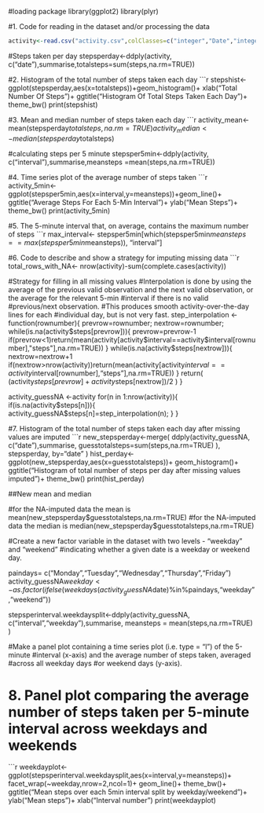 #loading package
library(ggplot2)
library(plyr)

#1. Code for reading in the dataset and/or processing the data
```r
activity<-read.csv("activity.csv",colClasses=c("integer","Date","integer"))
```
#Steps taken per day
stepsperday<-ddply(activity, c("date"),summarise,totalsteps=sum(steps,na.rm=TRUE))


#2. Histogram of the total number of steps taken each day
```r
stepshist<-ggplot(stepsperday,aes(x=totalsteps))+geom_histogram()+
  xlab("Total Number Of Steps")+
  ggtitle("Histogram Of Total Steps Taken Each Day")+
  theme_bw()
print(stepshist)

#3. Mean and median number of steps taken each day 
```r
activity_mean<- mean(stepsperday$totalsteps, na.rm=TRUE)
activity_median <- median(stepsperday$totalsteps)

#calculating steps per 5 minute
stepsper5min<-ddply(activity, c("interval"),summarise,meansteps =mean(steps,na.rm=TRUE))


#4. Time series plot of the average number of steps taken 
```r
activity_5min<-ggplot(stepsper5min,aes(x=interval,y=meansteps))+geom_line()+
  ggtitle("Average Steps For Each 5-Min Interval")+
  ylab("Mean Steps")+
  theme_bw()
print(activity_5min)

#5. The 5-minute interval that, on average, contains the maximum number of steps
```r
max_interval<- stepsper5min[which(stepsper5min$meansteps==max(stepsper5min$meansteps)), "interval"]

#6. Code to describe and show a strategy for imputing missing data
```r
total_rows_with_NA<- nrow(activity)-sum(complete.cases(activity))

#Strategy for filling in all missing values
#Interpolation is done by using the average of the previous valid observation and the next valid observation, or the average for the relevant 5-min #interval if there is no valid #previous/next observation. 
#This produces smooth activity-over-the-day lines for each 
#individual day, but is not very fast.
step_interpolation <- function(rownumber){
  prevrow=rownumber;
  nextrow=rownumber;
  while(is.na(activity$steps[prevrow])){
    prevrow=prevrow-1
    if(prevrow<1)return(mean(activity[activity$interval==activity$interval[rownumber],"steps"],na.rm=TRUE))
  }
  while(is.na(activity$steps[nextrow])){
    nextrow=nextrow+1
    if(nextrow>nrow(activity))return(mean(activity[activity$interval==activity$interval[rownumber],"steps"],na.rm=TRUE))
  }
  return(
    (activity$steps[prevrow]+activity$steps[nextrow])/2
  )
}

activity_guessNA <-activity
for(n in 1:nrow(activity)){
  if(is.na(activity$steps[n])){
    activity_guessNA$steps[n]=step_interpolation(n);
  }
}

#7. Histogram of the total number of steps taken each day after missing values are imputed
```r
new_stepsperday<-merge(
  ddply(activity_guessNA, c("date"),summarise,
        guesstotalsteps=sum(steps,na.rm=TRUE)
  ),
  stepsperday,
  by="date"
)
hist_perday<-ggplot(new_stepsperday,aes(x=guesstotalsteps))+
  geom_histogram()+
  ggtitle("Histogram of total number of steps per day after missing values imputed")+
  theme_bw()
print(hist_perday)

##New mean and median

#for the NA-imputed data the mean is 
mean(new_stepsperday$guesstotalsteps,na.rm=TRUE)
#for the NA-imputed data the median is
median(new_stepsperday$guesstotalsteps,na.rm=TRUE)

#Create a new factor variable in the dataset with two levels - "weekday" and "weekend" #indicating whether a given date is a weekday or weekend day.

paindays= c("Monday","Tuesday","Wednesday","Thursday","Friday")
activity_guessNA$weekday<-as.factor(ifelse(weekdays(activity_guessNA$date)%in%paindays,"weekday","weekend"))

stepsperinterval.weekdaysplit<-ddply(activity_guessNA, c("interval","weekday"),summarise,
                                     meansteps = mean(steps,na.rm=TRUE)
)

#Make a panel plot containing a time series plot (i.e. type = "l") of the 5-minute #interval (x-axis) and the average number of steps taken, averaged #across all weekday days #or weekend days (y-axis).

# 8. Panel plot comparing the average number of steps taken per 5-minute interval across weekdays and weekends
```r
weekdayplot<-ggplot(stepsperinterval.weekdaysplit,aes(x=interval,y=meansteps))+
  facet_wrap(~weekday,nrow=2,ncol=1)+
  geom_line()+
  theme_bw()+
  ggtitle("Mean steps over each 5min interval split by weekday/weekend")+
  ylab("Mean steps")+
  xlab("Interval number")
print(weekdayplot)
 